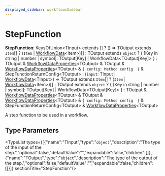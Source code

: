 ```yaml
---
displayed_sidebar: workflowsSidebar
---
```



# StepFunction

 **StepFunction**: KeysOfUnion&#60;TInput&#62; extends [] ? () => TOutput extends `Item`[] ? (`Item` \| [WorkflowData](workflows.WorkflowData.mdx)&#60;Item&#62;)[] : TOutput extends `object` ? &#123; [Key in string \| number \| symbol]: TOutput[Key] \| WorkflowData&#60;TOutput[Key]&#62; &#125; : TOutput & [WorkflowDataProperties](workflows.WorkflowDataProperties.mdx)&#60;TOutput&#62; & TOutput & [WorkflowDataProperties](workflows.WorkflowDataProperties.mdx)&#60;TOutput&#62; & ``{ config: Method config  }`` & StepFunctionReturnConfig&#60;TOutput&#62; : (`input`: TInput \| [WorkflowData](workflows.WorkflowData.mdx)&#60;TInput&#62;) => TOutput extends `Item`[] ? (`Item` \| [WorkflowData](workflows.WorkflowData.mdx)&#60;Item&#62;)[] : TOutput extends `object` ? &#123; [Key in string \| number \| symbol]: TOutput[Key] \| WorkflowData&#60;TOutput[Key]&#62; &#125; : TOutput & [WorkflowDataProperties](workflows.WorkflowDataProperties.mdx)&#60;TOutput&#62; & TOutput & [WorkflowDataProperties](workflows.WorkflowDataProperties.mdx)&#60;TOutput&#62; & ``{ config: Method config  }`` & StepFunctionReturnConfig&#60;TOutput&#62; & [WorkflowDataProperties](workflows.WorkflowDataProperties.mdx)&#60;TOutput&#62;

A step function to be used in a workflow.

## Type Parameters

<TypeList types={[{"name":"TInput","type":"`object`","description":"The type of the input of the step.","optional":false,"defaultValue":"","expandable":false,"children":[]},{"name":"TOutput","type":"`object`","description":"The type of the output of the step.","optional":false,"defaultValue":"","expandable":false,"children":[]}]}  sectionTitle="StepFunction"/>
